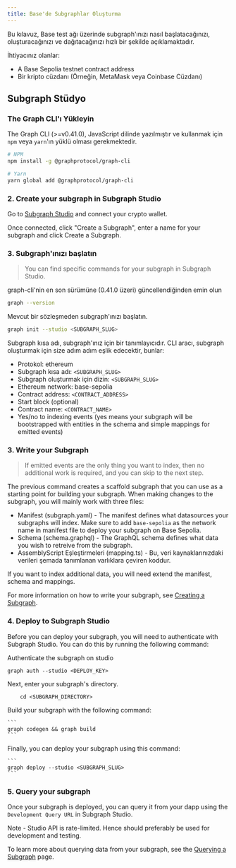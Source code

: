 ```yaml
---
title: Base'de Subgraphlar Oluşturma
---
```


Bu kılavuz, Base test ağı üzerinde subgraph'ınızı nasıl başlatacağınızı, oluşturacağınızı ve dağıtacağınızı hızlı bir şekilde açıklamaktadır.

İhtiyacınız olanlar:

- A Base Sepolia testnet contract address
- Bir kripto cüzdanı (Örneğin, MetaMask veya Coinbase Cüzdanı)

## Subgraph Stüdyo

### The Graph CLI'ı Yükleyin

The Graph CLI (>=v0.41.0), JavaScript dilinde yazılmıştır ve kullanmak için `npm` veya `yarn`'ın yüklü olması gerekmektedir.

```sh
# NPM
npm install -g @graphprotocol/graph-cli

# Yarn
yarn global add @graphprotocol/graph-cli
```

### 2. Create your subgraph in Subgraph Studio

Go to [Subgraph Studio](https://thegraph.com/studio/) and connect your crypto wallet.

Once connected, click "Create a Subgraph", enter a name for your subgraph and click Create a Subgraph.

### 3. Subgraph'ınızı başlatın

> You can find specific commands for your subgraph in Subgraph Studio.

graph-cli'nin en son sürümüne (0.41.0 üzeri) güncellendiğinden emin olun

```sh
graph --version
```

Mevcut bir sözleşmeden subgraph'ınızı başlatın.

```sh
graph init --studio <SUBGRAPH_SLUG>
```

Subgraph kısa adı, subgraph'ınız için bir tanımlayıcıdır. CLI aracı, subgraph oluşturmak için size adım adım eşlik edecektir, bunlar:

- Protokol: ethereum
- Subgraph kısa adı: `<SUBGRAPH_SLUG>`
- Subgraph oluşturmak için dizin: `<SUBGRAPH_SLUG>`
- Ethereum network: base-sepolia
- Contract address: `<CONTRACT_ADDRESS>`
- Start block (optional)
- Contract name: `<CONTRACT_NAME>`
- Yes/no to indexing events (yes means your subgraph will be bootstrapped with entities in the schema and simple mappings for emitted events)

### 3. Write your Subgraph

> If emitted events are the only thing you want to index, then no additional work is required, and you can skip to the next step.

The previous command creates a scaffold subgraph that you can use as a starting point for building your subgraph. When making changes to the subgraph, you will mainly work with three files:

- Manifest (subgraph.yaml) - The manifest defines what datasources your subgraphs will index. Make sure to add `base-sepolia` as the network name in manifest file to deploy your subgraph on Base Sepolia.
- Schema (schema.graphql) - The GraphQL schema defines what data you wish to retreive from the subgraph.
- AssemblyScript Eşleştirmeleri (mapping.ts) - Bu, veri kaynaklarınızdaki verileri şemada tanımlanan varlıklara çeviren koddur.

If you want to index additional data, you will need extend the manifest, schema and mappings.

For more information on how to write your subgraph, see [Creating a Subgraph](/developing/creating-a-subgraph).

### 4. Deploy to Subgraph Studio

Before you can deploy your subgraph, you will need to authenticate with Subgraph Studio. You can do this by running the following command:

Authenticate the subgraph on studio

```
graph auth --studio <DEPLOY_KEY>
```

Next, enter your subgraph's directory.

```
    cd <SUBGRAPH_DIRECTORY>
```

Build your subgraph with the following command:

````
```
graph codegen && graph build
```
````

Finally, you can deploy your subgraph using this command:

````
```
graph deploy --studio <SUBGRAPH_SLUG>
```
````

### 5. Query your subgraph

Once your subgraph is deployed, you can query it from your dapp using the `Development Query URL` in Subgraph Studio.

Note - Studio API is rate-limited. Hence should preferably be used for development and testing.

To learn more about querying data from your subgraph, see the [Querying a Subgraph](/querying/querying-the-graph) page.
